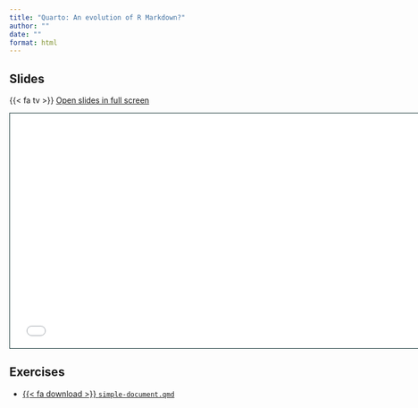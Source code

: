 ```yaml
---
title: "Quarto: An evolution of R Markdown?"
author: ""
date: ""
format: html
---
```


## Slides

{{< fa tv >}} [Open slides in full screen](1-what-is-quarto.html)

```{=html}
<iframe class="slide-deck" src="1-what-is-quarto.html" height="420" width="747" style="border: 1px solid #123233;"></iframe>
```

## Exercises

-   <a href="https://raw.githubusercontent.com/cderv/user2024-tutorial-quarto/main/exercises/simple-document.qmd">{{< fa download >}} `simple-document.qmd`</i></a>

